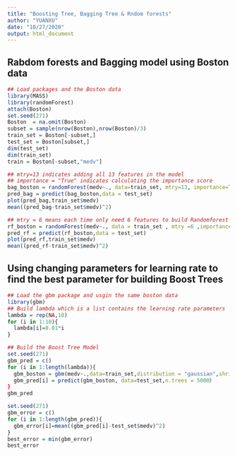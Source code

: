 ---
title: "Boosting Tree, Bagging Tree & Rndom forests"
author: "YUANXU"
date: "10/27/2020"
output: html_document
---
## Rabdom forests and Bagging model using Boston data
```{r}
## Load packages and the Boston data
library(MASS)
library(randomForest)
attach(Boston)
set.seed(271)
Boston  = na.omit(Boston)
subset = sample(nrow(Boston),nrow(Boston)/3)
train_set = Boston[-subset,]
test_set = Boston[subset,]
dim(test_set)
dim(train_set)
train = Boston[-subset,"medv"]
```
```{r}
## mtry=13 indicates adding all 13 features in the model
## importance = "True" indicates calculating the importance score
bag_boston = randomForest(medv~., data=train_set, mtry=13, importance=TRUE)
pred_bag = predict(bag_boston,data = test_set)
plot(pred_bag,train_set$medv)
mean((pred_bag-train_set$medv)^2)
```
```{r}
## mtry = 6 means each time only need 6 features to build Randomforest models
rf_boston = randomForest(medv~., data = train_set , mtry =6 ,importance = TRUE)
pred_rf = predict(rf_boston,data = test_set)
plot(pred_rf,train_set$medv)
mean((pred_rf-train_set$medv)^2)
```
## Using changing parameters for learning rate to find the best parameter for building Boost Trees
```{r}
## Load the gbm package and usgin the same boston data
library(gbm)
## Build lambda which is a list contains the learning rate parameters
lambda = rep(NA,10)
for (i in 1:10){
  lambda[i]=0.01*i
}
```
```{r}
## Build the Boost Tree Model
set.seed(271)
gbm_pred = c()
for (i in 1:length(lambda)){
  gbm_boston = gbm(medv~.,data=train_set,distribution = "gaussian",shrinkage = lambda[i],n.trees = 5000,interaction.depth = 4)
  gbm_pred[i] = predict(gbm_boston, data=test_set,n.trees = 5000）
}
gbm_pred
```
```{r}
set.seed(271)
gbm_error = c()
for (i in 1:length(gbm_pred)){
  gbm_error[i]=mean((gbm_pred[i]-test_set$medv)^2)
}
best_error = min(gbm_error)
best_error
```
